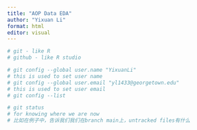 ```yaml
---
title: "AOP Data EDA"
author: "Yixuan Li"
format: html
editor: visual
---
```


```r
# git - like R
# github - like R studio

# git config --global user.name "YixuanLi"
# this is used to set user name
# git config --global user.email "yl1433@georgetown.edu"
# this is used to set user email
# git config --list

# git status
# for knowing where we are now
# 比如在例子中，告诉我们我们在branch main上，untracked files有什么
```
